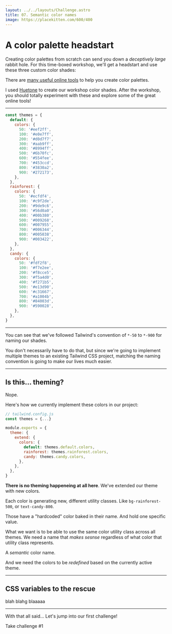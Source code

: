 ```yaml
---
layout: ../../layouts/Challenge.astro
title: 07. Semantic color names
image: https://placekitten.com/600/400
---
```



# A color palette headstart

Creating color palettes from scratch can send you down a _deceptively large_ rabbit hole. For this time-boxed workshop, we'll get a headstart and use these three custom color shades:

There are [many useful online tools](#) to help you create color palettes.

I used [Huetone](https://huetone.ardov.me) to create our workshop color shades. After the workshop, you should totally experiment with these and explore some of the great online tools!

---

<Reveal title="color themes code" client:load>

```js
const themes = {
  default: {
    colors: {
      50: '#eef2ff',
      100: '#e0e7ff',
      200: '#d0d7f7',
      300: '#aab9ff',
      400: '#8994ff',
      500: '#6b70fc',
      600: '#554fee',
      700: '#453ccd',
      800: '#3830a2',
      900: '#272173',
    },
  },
  rainforest: {
    colors: {
      50: '#ecfdf4',
      100: '#c9f2de',
      200: '#9de9c6',
      300: '#56d0a0',
      400: '#00b380',
      500: '#009268',
      600: '#007955',
      700: '#006344',
      800: '#005038',
      900: '#003422',
    },
  },
  candy: {
    colors: {
      50: '#fdf2f8',
      100: '#f7e2ee',
      200: '#f8cce5',
      300: '#f5a4d0',
      400: '#f271b5',
      500: '#e13d90',
      600: '#c31667',
      700: '#a1004b',
      800: '#84003d',
      900: '#590028',
    },
  },
}
```

</Reveal>

---

You can see that we've followed Tailwind's convention of `*-50` to `*-900` for naming our shades.

You don't necessarily have to do that, but since we're going to implement multiple themes to an existing Tailwind CSS project, matching the naming convention is going to make our lives much easier.

---

## Is this... theming?

Nope.

Here's how we currently implement these colors in our project:

```js
// tailwind.config.js
const themes = {...}

module.exports = {
  theme: {
    extend: {
      colors: {
        default: themes.default.colors,
        rainforest: themes.rainforest.colors,
        candy: themes.candy.colors,
      },
    },
  },
}
```

**There is no theming happeneing at all here**. We've extended our theme with new colors.

Each color is generating new, different utility classes. Like `bg-rainforest-500`, or `text-candy-800`.

Those have a "hardcoded" color baked in their name. And hold one specific value.

What we want is to be able to use the same color utility class across all themes. We need a name that _makes sesnse_ regardless of what color that utility class represents.

A _semantic_ color name.

And we need the colors to be _redefined_ based on the currently active theme.

---

## CSS variables to the rescue

blah blahg blaaaaa

---

With that all said... Let's jump into our first challenge!

<ButtonLink path="https://play.tailwindcss.com/qrPEmyJ49y">Take challenge #1</ButtonLink>
